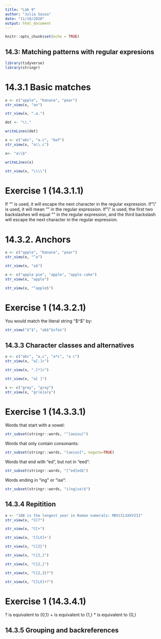```yaml
---
title: "Lab 9"
author: "Julia Sousa"
date: "11/10/2020"
output: html_document
---
```


```r
knitr::opts_chunk$set(echo = TRUE)
```


## 14.3: Matching patterns with regular expresions

```r

library(tidyverse)
library(stringr)

```


# 14.3.1 Basic matches

```r

x <- c("apple", "banana", "pear")
str_view(x, "an")

```


```r

str_view(x, ".a.")

```


```r

dot <- "\\."

writeLines(dot)

```

```r

x <- c("abc", "a.c", "bef")
str_view(x, "a\\.c")

```

```r

x<- "a\\b"

writeLines(x)

```

```r
str_view(x, "\\\\")

```

# Exercise 1 (14.3.1.1)

If "\" is used, it will escape the next character in the regular expression.
If "\\" is used, it will mean "\" in the regular expression.
If "\\\" is used, the first two backslashes will equal "\" in the regular expression, and the third backslash will escape the next character in the regular expression.



# 14.3.2. Anchors

```r

x <- c("apple", "banana", "pear")
str_view(x, "^a")

```

```r

str_view(x, "a$")

```

```r

x <- c("apple pie", "apple", "apple cake")
str_view(x, "apple")

```

```r

str_view(x, "^apple$")

```

# Exercise 1 (14.3.2.1)

You would match the literal string "$^$" by:

```r

str_view("$^$", "ab$^$sfas")

```


## 14.3.3 Character classes and alternatives

```r

x <- c("abc", "a.c", "a*c", "a c")
str_view(x, "a[.]c")

```

```r

str_view(x, ".[*]c")

```

```r

str_view(x, "a[ ]")

```

```r

x <- c("grey", "gray")
str_view(x, "gr(e|a)y")

```

# Exercise 1 (14.3.3.1)

Words that start with a vowel:
```r

str_subset(stringr::words, "^[aeiou]")

```

Words that only contain consonants:
```r

str_subset(stringr::words, "[aeiou]", negate=TRUE)

```

Words that end with "ed", but not in "eed":
```r

str_subset(stringr::words, "[^ed]ed$")

```

Words ending in "ing" or "ise":
```r

str_subset(stringr::words, "i(ng|se)$")

```


## 14.3.4 Repitition

```r

x <- "188 is the longest year in Roman numerals: MDCCCLXXXVIII"
str_view(x, "CC?")

```

```r

str_view(x, "CC+")

```

```r

str_view(x, 'C[LX]+')

```

```r

str_view(x, "C{2}")

```

```r

str_view(x, "C{2,}")

```

```r

str_view(x, "C{2,}")

```

```r

str_view(x, "C{2,3}?")

```

```r

str_view(x, "C[LX]+?")

```

# Exercise 1 (14.3.4.1)

? is equivalent to {0,1}
+ is equivalent to {1,}
* is equivalent to {0,}



## 14.3.5 Grouping and backreferences



















